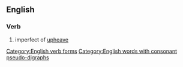 ==English==

===Verb===
{{head|en|verb forms}}

# {{context|obsolete|lang=en}} imperfect of [[upheave]] 
#: {{rfquotek|Geoffrey Chaucer}}

[[Category:English verb forms]]
[[Category:English words with consonant pseudo-digraphs]]
